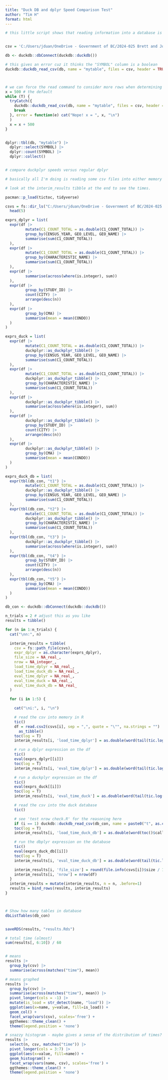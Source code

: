 ```yaml
---
title: "Duck DB and dplyr Speed Comparison Test"
author: "Tim H"
format: html
---
```


```r
# this little script shows that reading information into a database is fraught with error and complexity!


csv = 'C:/Users/jduan/OneDrive - Government of BC/2024-025 Brett and Jon Database Test Warehouse/raw_data/98-401-X2021006_English_CSV_data_BritishColumbia-utf8.csv'

db <- duckdb::dbConnect(duckdb::duckdb())

# this gives an error cuz it thinks the "SYMBOL" column is a boolean
duckdb::duckdb_read_csv(db, name = "mytable", files = csv, header = TRUE, transaction = T)



# we can force the read command to consider more rows when determining the datatypes
x = 500 # the default
while (T) {
  tryCatch({
    duckdb::duckdb_read_csv(db, name = "mytable", files = csv, header = TRUE, transaction = T, nrow.check = x)
    break
  }, error = function(e) cat("Nope! x = ", x, "\n")
  )
  x = x + 500
}


dplyr::tbl(db, "mytable") |>
  dplyr::select(SYMBOL) |>
  dplyr::count(SYMBOL) |>
  dplyr::collect()


# compare duckplyr speeds versus regular dplyr

# basically all I'm doing is reading some csv files into either memory or a duck db and running a few made up queries to see what all goes fastest.

# look at the interim_results tibble at the end to see the times.

pacman::p_load(tictoc, tidyverse)

csvs = fs::dir_ls("C:/Users/jduan/OneDrive - Government of BC/2024-025 Brett and Jon Database Test Warehouse/raw_data", regexp = "csv$") |>
  head(5)

exprs_dplyr = list(
  expr(df |>
         mutate(C1_COUNT_TOTAL = as.double(C1_COUNT_TOTAL)) |>
         group_by(CENSUS_YEAR, GEO_LEVEL, GEO_NAME) |>
         summarise(sum(C1_COUNT_TOTAL))
  ),
  expr(df |>
         mutate(C1_COUNT_TOTAL = as.double(C1_COUNT_TOTAL)) |>
         group_by(CHARACTERISTIC_NAME) |>
         summarise(sum(C1_COUNT_TOTAL))
  ),
  expr(df |>
         summarise(across(where(is.integer), sum))
  ),
  expr(df |>
         group_by(STUDY_ID) |>
         count(CITY) |>
         arrange(desc(n))
  ),
  expr(df |>
         group_by(CMA) |>
         summarise(mean = mean(CONDO))
  )
)

exprs_duck = list(
  expr(df |>
         mutate(C1_COUNT_TOTAL = as.double(C1_COUNT_TOTAL)) |>
         duckplyr::as_duckplyr_tibble() |>
         group_by(CENSUS_YEAR, GEO_LEVEL, GEO_NAME) |>
         summarise(sum(C1_COUNT_TOTAL))
  ),
  expr(df |>
         mutate(C1_COUNT_TOTAL = as.double(C1_COUNT_TOTAL)) |>
         duckplyr::as_duckplyr_tibble() |>
         group_by(CHARACTERISTIC_NAME) |>
         summarise(sum(C1_COUNT_TOTAL))
  ),
  expr(df |>
         duckplyr::as_duckplyr_tibble() |>
         summarise(across(where(is.integer), sum))
  ),
  expr(df |>
         duckplyr::as_duckplyr_tibble() |>
         group_by(STUDY_ID) |>
         count(CITY) |>
         arrange(desc(n))
  ),
  expr(df |>
         duckplyr::as_duckplyr_tibble() |>
         group_by(CMA) |>
         summarise(mean = mean(CONDO))
  )
)

exprs_duck_db = list(
  expr(tbl(db_con, "t1") |>
         mutate(C1_COUNT_TOTAL = as.double(C1_COUNT_TOTAL)) |>
         duckplyr::as_duckplyr_tibble() |>
         group_by(CENSUS_YEAR, GEO_LEVEL, GEO_NAME) |>
         summarise(sum(C1_COUNT_TOTAL))
  ),
  expr(tbl(db_con, "t2") |>
         mutate(C1_COUNT_TOTAL = as.double(C1_COUNT_TOTAL)) |>
         duckplyr::as_duckplyr_tibble() |>
         group_by(CHARACTERISTIC_NAME) |>
         summarise(sum(C1_COUNT_TOTAL))
  ),
  expr(tbl(db_con, "t3") |>
         duckplyr::as_duckplyr_tibble() |>
         summarise(across(where(is.integer), sum))
  ),
  expr(tbl(db_con, "t4") |>
         group_by(STUDY_ID) |>
         count(CITY) |>
         arrange(desc(n))
  ),
  expr(tbl(db_con, "t5") |>
         group_by(CMA) |>
         summarise(mean = mean(CONDO))
  )
)

db_con <- duckdb::dbConnect(duckdb::duckdb())

n_trials = 2 # adjust this as you like
results = tibble()

for (n in 1:n_trials) {
  cat("\nn:", n)

  interim_results = tibble(
    csv = fs::path_file(csvs),
    expr_dplyr = as.character(exprs_dplyr),
    file_size = NA_real_,
    nrow = NA_integer_,
    load_time_dplyr = NA_real_,
    load_time_duck_db = NA_real_,
    eval_time_dplyr = NA_real_,
    eval_time_duck = NA_real_,
    eval_time_duck_db = NA_real_
  )

  for (i in 1:5) {

    cat("\ni:", i, "\n")

    # read the csv into memory in R
    tic()
    df = read.csv2(csvs[i], sep = ",", quote = "\"", na.strings = "") |>
      as_tibble()
    toc(log = T)
    interim_results[i, 'load_time_dplyr'] = as.double(word(tail(tic.log(), 1, 1)))

    # run a dplyr expression on the df
    tic()
    eval(exprs_dplyr[[i]])
    toc(log = T)
    interim_results[i, 'eval_time_dplyr'] = as.double(word(tail(tic.log(), 1, 1)))

    # run a duckplyr expression on the df
    tic()
    eval(exprs_duck[[i]])
    toc(log = T)
    interim_results[i, 'eval_time_duck'] = as.double(word(tail(tic.log(), 1, 1)))

    # read the csv into the duck database
    tic()

    # see 'test nrow check.R' for the reasoning here
    if (i == 1) duckdb::duckdb_read_csv(db_con, name = paste0("t", as.character(i)), files = csvs[i], header = TRUE, transaction = T, nrow.check = 8500) else duckdb::duckdb_read_csv(db_con, name = paste0("t", as.character(i)), files = csvs[i], header = TRUE, transaction = T)
    toc(log = T)
    interim_results[i, 'load_time_duck_db'] = as.double(word(toc()$callback_msg, 1))

    # run the dbplyr expression on the database
    tic()
    eval(exprs_duck_db[[i]])
    toc(log = T)
    interim_results[i, 'eval_time_duck_db'] = as.double(word(tail(tic.log(), 1, 1)))

    interim_results[i, 'file_size'] = round(file.info(csvs[i])$size / 1e9, 2)
    interim_results[i, 'nrow'] = nrow(df)
  }
  interim_results = mutate(interim_results, n = n, .before=1)
  results = bind_rows(results, interim_results)
}



# Show how many tables in database
dbListTables(db_con)


saveRDS(results, "results.Rds")

# total time (almost)
sum(results[, 6:10]) / 60


# means
results |>
  group_by(csv) |>
  summarise(across(matches("time"), mean))

# means graphed
results |>
  group_by(csv) |>
  summarise(across(matches("time"), mean)) |>
  pivot_longer(cols = -1) |>
  mutate(is_load = str_detect(name, "load")) |>
  ggplot(aes(x=name, y=value, fill=is_load)) +
  geom_col() +
  facet_wrap(vars(csv), scales='free') +
  ggthemes::theme_clean() +
  theme(legend.position = 'none')

# snazzy histogram - maybe gives a sense of the distribution of times?
results |>
  select(n, csv, matches("time")) |>
  pivot_longer(cols = 3:7) |>
  ggplot(aes(x=value, fill=name)) +
  geom_histogram() +
  facet_wrap(vars(name, csv), scales='free') +
  ggthemes::theme_clean() +
  theme(legend.position = 'none')

```

